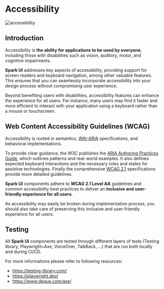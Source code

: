 
<Meta title="Accessibility" />

# Accessibility

![accessibility](https://img.shields.io/github/actions/workflow/status/adevinta/spark/playwright-a11y.yml?label=WCAG%202.1%20AA)

## Introduction

Accessibility is **the ability for applications to be used by everyone**, including those with disabilities such as vision, auditory, motor, and cognitive impairments.

**Spark UI** addresses key aspects of accessibility, providing support for screen readers and keyboard navigation, among other valuable features. This ensures that you can seamlessly incorporate accessibility into your design process without compromising user experience.

Beyond benefiting users with disabilities, accessibility features can enhance the experience for all users. For instance, many users may find it faster and more efficient to interact with your application using a keyboard rather than a mouse or touchscreen.

## Web Content Accessibility Guidelines (WCAG)

Accessibility is rooted in semantics, [WAI-ARIA](https://www.w3.org/TR/wai-aria-1.2) specifications, and behavioral implementations.

To provide clear guidance, the W3C publishes the [ARIA Authoring Practices Guide](https://www.w3.org/WAI/ARIA/apg/), which outlines patterns and real-world examples. It also defines expected keyboard interactions and the necessary roles and states for assistive technologies. Finally the comprehensive [WCAG 2.1](https://www.w3.org/TR/WCAG21) specifications provide more detailed guidelines.

**Spark UI** components adhere to **WCAG 2.1 Level AA** guidelines and common accessibility best practices to deliver an **inclusive and user-friendly experience for all users**.

<Callout kind="warning">
  As accessibility may easily be broken during implementation process, you should also take care of
  preserving this inclusive and user-friendly experience for all users.
</Callout>

## Testing

All **Spark UI** components are tested through different layers of tests (Testing library, Playwright+Axe, VoiceOver, TalkBack, ...) that are run both locally and during CI/CD.

For more informations please refer to following resources:

- https://testing-library.com/
- https://playwright.dev/
- https://www.deque.com/axe/
